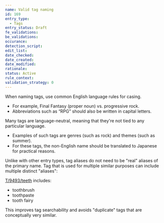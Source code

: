 ```yaml
---
name: Valid tag naming
id: 169
entry_type:
  - Tags
entry_status: Draft
fe_validations:
be_validations:
occurance:
detection_script:
edit_list:
date_checked:
date_created:
date_modified:
rationale:
status: Active
rule_context:
validation_strategy: 0
---
```


When naming tags, use common English language rules for casing. 
- For example, Final Fantasy (proper noun) vs. progressive rock. 
- Abbreviations such as “RPG” should also be written in capital letters.

Many tags are language-neutral, meaning that they're not tied to any particular language. 
- Examples of such tags are genres (such as rock) and themes (such as summer). 
- For these tags, the non-English name should be translated to Japanese for practical reasons.

Unlike with other entry types, tag aliases do not need to be "real" aliases of the primary name. Tag that is used for multiple similar purposes can include multiple distinct "aliases":

[T/9493/teeth](https://vocadb.net/T/9493/teeth) includes:
- toothbrush
- toothpaste
- tooth fairy

This improves tag searchability and avoids "duplicate" tags that are conceptually very similar.